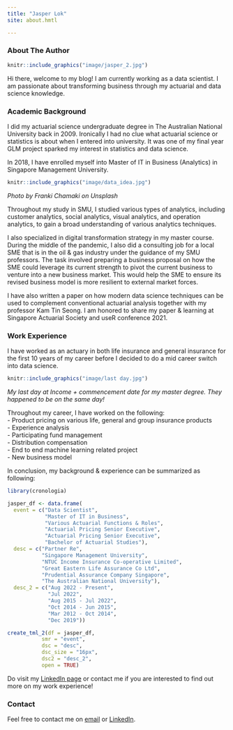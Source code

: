 ```yaml
---
title: "Jasper Lok"
site: about.hmtl

---
```


### About The Author

```r
knitr::include_graphics("image/jasper_2.jpg")

```

Hi there, welcome to my blog! I am currently working as a data scientist. I am passionate about transforming business through my actuarial and data science knowledge.


### Academic Background
I did my actuarial science undergraduate degree in The Australian National University back in 2009. Ironically I had no clue what actuarial science or statistics is about when I entered into university. It was one of my final year GLM project sparked my interest in statistics and data science.

In 2018, I have enrolled myself into Master of IT in Business (Analytics) in Singapore Management University.

```r
knitr::include_graphics("image/data_idea.jpg")

```
*Photo by Franki Chamaki on Unsplash*


Throughout my study in SMU, I studied various types of analytics, including customer analytics, social analytics, visual analytics, and operation analytics, to gain a broad understanding of various analytics techniques. 


I also specialized in digital transformation strategy in my master course. During the middle of the pandemic, I also did a consulting job for a local SME that is in the oil & gas industry under the guidance of my SMU professors. The task involved preparing a business proposal on how the SME could leverage its current strength to pivot the current business to venture into a new business market. This would help the SME to ensure its revised business model is more resilient to external market forces.


I have also written a paper on how modern data science techniques can be used to complement conventional actuarial analysis together with my professor Kam Tin Seong. I am honored to share my paper & learning at Singapore Actuarial Society and useR conference 2021.


### Work Experience
I have worked as an actuary in both life insurance and general insurance for the first 10 years of my career before I decided to do a mid career switch into data science. 

```r
knitr::include_graphics("image/last day.jpg")

```
*My last day at Income + commencement date for my master degree. They happened to be on the same day!*


Throughout my career, I have worked on the following: <br   />
- Product pricing on various life, general and group insurance products <br   />
- Experience analysis <br   />
- Participating fund management <br   />
- Distribution compensation <br   />
- End to end machine learning related project <br   />
- New business model <br   />


In conclusion, my background & experience can be summarized as following:

```r
library(cronologia)

jasper_df <- data.frame(
  event = c("Data Scientist",
            "Master of IT in Business",
            "Various Actuarial Functions & Roles",
            "Actuarial Pricing Senior Executive",
            "Actuarial Pricing Senior Executive",
            "Bachelor of Actuarial Studies"),
  desc = c("Partner Re",
           "Singapore Management University",
           "NTUC Income Insurance Co-operative Limited",
           "Great Eastern Life Assurance Co Ltd",
           "Prudential Assurance Company Singapore",
           "The Australian National University"),
  desc_2 = c("Aug 2022 - Present",
             "Jul 2022",
             "Aug 2015 - Jul 2022",
             "Oct 2014 - Jun 2015",
             "Mar 2012 - Oct 2014",
             "Dec 2019"))

create_tml_2(df = jasper_df, 
           smr = "event",  
           dsc = "desc",
           dsc_size = "16px",
           dsc2 = "desc_2",
           open = TRUE)
```


Do visit my [LinkedIn page](https://www.linkedin.com/in/jasper-l-13426232/) or contact me if you are interested to find out more on my work experience!


### Contact

Feel free to contact me on [email](mailto:jasper.jh.lok@gmail.com) or [LinkedIn](https://www.linkedin.com/in/jasper-l-13426232/).

